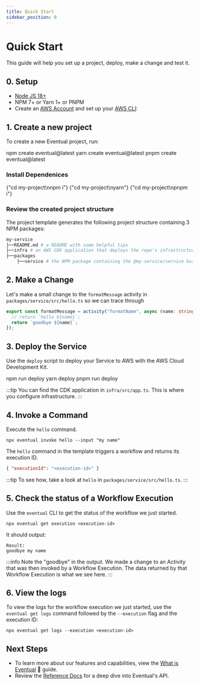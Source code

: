 ```yaml
---
title: Quick Start
sidebar_position: 0
---
```



# Quick Start

This guide will help you set up a project, deploy, make a change and test it.

## 0. Setup

- [Node JS 18+](https://nodejs.org/en/)
- NPM 7+ or Yarn 1+ or PNPM
- Create an [AWS Account](https://aws.amazon.com/) and set up your [AWS CLI](https://docs.aws.amazon.com/cli/latest/userguide/getting-started-install.html):

## 1. Create a new project

To create a new Eventual project, run:

<Tabs groupId="npm">
  <TabItem value="npm" label="npm" default>
    <CodeBlock>npm create eventual@latest</CodeBlock>
  </TabItem>
  <TabItem value="yarn" label="yarn">
    <CodeBlock>yarn create eventual@latest</CodeBlock>
  </TabItem>
  <TabItem value="pnpm" label="pnpm">
    <CodeBlock>pnpm create eventual@latest</CodeBlock>
  </TabItem>
</Tabs>

### Install Dependenices

<Tabs groupId="npm">
  <TabItem value="npm" label="npm" default>
    <CodeBlock>{"cd my-project\nnpm i"}</CodeBlock>
  </TabItem>
  <TabItem value="yarn" label="yarn">
    <CodeBlock>{"cd my-project\nyarn"}</CodeBlock>
  </TabItem>
  <TabItem value="pnpm" label="pnpm">
    <CodeBlock>{"cd my-project\npnpm i"}</CodeBlock>
  </TabItem>
</Tabs>

### Review the created project structure

The project template generates the following project structure containing 3 NPM packages:

```bash
my-service
├──README.md # a README with some helpful tips
├──infra # an AWS CDK application that deploys the repo's infrastructure
├──packages
    ├──service # the NPM package containing the @my-service/service business logic
```

## 2. Make a Change

Let's make a small change to the `formatMessage` activity in `packages/service/src/hello.ts` so we can trace through

```ts
export const formatMessage = activity("formatName", async (name: string) => {
  // return `hello ${name}`;
  return `goodbye ${name}`;
});
```

## 3. Deploy the Service

Use the `deploy` script to deploy your Service to AWS with the AWS Cloud Development Kit.

<Tabs groupId="npm">
  <TabItem value="npm" label="npm" default>
    <CodeBlock>npm run deploy</CodeBlock>
  </TabItem>
  <TabItem value="yarn" label="yarn">
    <CodeBlock>yarn deploy</CodeBlock>
  </TabItem>
  <TabItem value="pnpm" label="pnpm">
    <CodeBlock>pnpm run deploy</CodeBlock>
  </TabItem>
</Tabs>

:::tip
You can find the CDK application in `infra/src/app.ts`. This is where you configure infrastructure.
:::

## 4. Invoke a Command

Execute the `hello` command.

```
npx eventual invoke hello --input "my name"
```

The `hello` command in the template triggers a workflow and returns its execution ID.

```json
{ "executionId": "<execution-id>" }
```

:::tip
To see how, take a look at `hello` in `packages/service/src/hello.ts`.
:::

## 5. Check the status of a Workflow Execution

Use the `eventual` CLI to get the status of the workflow we just started.

```
npx eventual get execution <execution-id>
```

It should output:

```
Result:
goodbye my name
```

:::info
Note the "goodbye" in the output. We made a change to an Activity that was then invoked by a Workflow Execution. The data returned by that Workflow Execution is what we see here.
:::

## 6. View the logs

To view the logs for the workflow execution we just started, use the `eventual get logs` command followed by the `--execution` flag and the execution ID:

```
npx eventual get logs --execution <execution-id>
```

## Next Steps

- To learn more about our features and capabilities, view the [What is Eventual](./learn/1-what-is-eventual.md) 📖 guide.
- Review the [Reference Docs](./reference/service.md) for a deep dive into Eventual's API.
